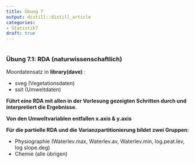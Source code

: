 ```yaml
---
title: Übung 7
output: distill::distill_article
categories:
- Statistik7
draft: true
---
```


```r

```

### Übung 7.1: RDA (naturwissenschaftlich)

Moordatensatz in **library(dave)** :

- sveg (Vegetationsdaten)
- ssit (Umweltdaten)

**Führt eine RDA mit allen in der Vorlesung gezeigten Schritten durch und interpretiert die Ergebnisse.**

**Von den Umweltvariablen entfallen x.axis & y.axis**

**Für die partielle RDA und die Varianzpartitionierung bildet zwei Gruppen:**

- Physiographie (Waterlev.max, Waterlev.av, Waterlev.min, log.peat.lev, log
  slope.deg)
- Chemie (alle übrigen)
